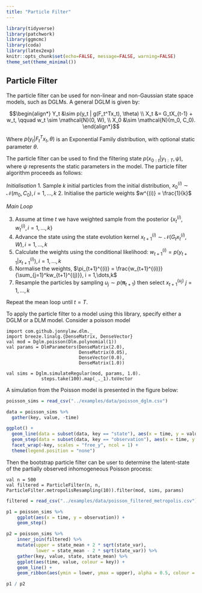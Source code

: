 ```yaml
---
title: "Particle Filter"
---
```


```r
library(tidyverse)
library(patchwork)
library(ggmcmc)
library(coda)
library(latex2exp)
knitr::opts_chunk$set(echo=FALSE, message=FALSE, warning=FALSE)
theme_set(theme_minimal())
```

## Particle Filter

The particle filter can be used for non-linear and non-Gaussian state space models, such as DGLMs. A general DGLM is given by:

$$\begin{align*}
Y_t &\sim p(y_t | g(F_t^Tx_t), \theta) \\
X_t &= G_tX_{t-1} + w_t, \qquad w_t \sim \mathcal{N}(0, W), \\
X_0 &\sim \mathcal{N}(m_0, C_0).
\end{align*}$$

Where $p(y_t | F_t^Tx_t, \theta)$ is an Exponential Family distribution, with optional static parameter $\theta$.

The particle filter can be used to find the filtering state $p(x_{0:t}|y_{1:T}, \psi)$, where $\psi$ represents the static parameters in the model. The particle filter algorithm proceeds as follows:

*Initialisation*
1. Sample $k$ initial particles from the initial distribution, $x_0^{(i)} \sim \mathcal{N}(m_0, C_0), i = 1,\dots,k$
2. Initialise the particle weights $w^{(i)} = \frac{1}{k}$

*Main Loop*

3. Assume at time $t$ we have weighted sample from the posterior $\{x_t^{(i)}, w_t^{(i)}, i = 1,\dots,k\}$ 
4. Advance the state using the state evolution kernel $x_{t+1}^{(i)} \sim \mathcal{N}(G_tx_t^{(i)}, W), i = 1,\dots,k$
5. Calculate the weights using the conditional likelihood: $w_{t+1}^{(i)} = p(y_{t+1}|x_{t+1}^{(i)}), i = 1,\dots,k$
7. Normalise the weights, $\pi_{t+1}^{(i)} = \frac{w_{t+1}^{(i)}}{\sum_{j=1}^kw_{t+1}^{(j)}}, i = 1,\dots,k$
6. Resample the particles by sampling $u_j \sim p(\pmb\pi_{t+1})$ then select $x^{(u_j)}_{t+1}$ $j = 1,\dots,k$

Repeat the mean loop until $t = T$.

To apply the particle filter to a model using this library, specify either a DGLM or a DLM model. Consider a poisson model

```tut
import com.github.jonnylaw.dlm._
import breeze.linalg.{DenseMatrix, DenseVector}
val mod = Dglm.poisson(Dlm.polynomial(1))
val params = DlmParameters(DenseMatrix(2.0),
                           DenseMatrix(0.05),
                           DenseVector(0.0),
                           DenseMatrix(1.0))

val sims = Dglm.simulateRegular(mod, params, 1.0).
             steps.take(100).map(_._1).toVector
```

A simulation from the Poisson model is presented in the figure below:

```r
poisson_sims = read_csv("../examples/data/poisson_dglm.csv")

data = poisson_sims %>%
  gather(key, value, -time)

ggplot() +
  geom_line(data = subset(data, key == "state"), aes(x = time, y = value)) +
  geom_step(data = subset(data, key == "observation"), aes(x = time, y = value)) +
  facet_wrap(~key, scales = "free_y", ncol = 1) +
  theme(legend.position = "none")
```

Then the bootstrap particle filter can be user to determine the latent-state of the partially observed inhomogeneous Poisson process:

```tut
val n = 500
val filtered = ParticleFilter(n, n, ParticleFilter.metropolisResampling(10)).filter(mod, sims, params)
```

```r
filtered = read_csv("../examples/data/poisson_filtered_metropolis.csv")

p1 = poisson_sims %>%
    ggplot(aes(x = time, y = observation)) +
    geom_step()

p2 = poisson_sims %>%
    inner_join(filtered) %>%
    mutate(upper = state_mean + 2 * sqrt(state_var),
           lower = state_mean - 2 * sqrt(state_var)) %>%
    gather(key, value, state, state_mean) %>%
    ggplot(aes(time, value, colour = key)) +
    geom_line() +
    geom_ribbon(aes(ymin = lower, ymax = upper), alpha = 0.5, colour = NA)

p1 / p2
```
